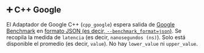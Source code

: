 
## ➕ C++ Google

El Adaptador de Google C++ (`cpp_google`) espera salida de [Google Benchmark](https://github.com/google/benchmark) en [formato JSON (es decir, `--benchmark_format=json`)](https://github.com/google/benchmark/blob/main/docs/user_guide.md#output-formats).
Se recopila la medida de `latencia` (es decir, `nanosegundos (ns)`).
Solo está disponible el promedio (es decir, `value`). No hay `lower_value` ni `upper_value`.

<MakeCppGoogle />